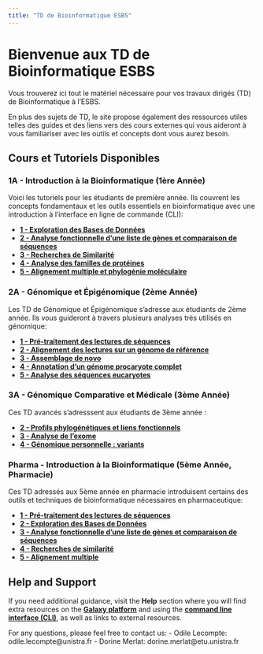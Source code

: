 ```yaml
---
title: "TD de Bioinformatique ESBS"
---
```


# Bienvenue aux TD de Bioinformatique ESBS

Vous trouverez ici tout le matériel nécessaire pour vos travaux dirigés (TD) de Bioinformatique à l'ESBS.

En plus des sujets de TD, le site propose également des ressources utiles telles des guides et des liens vers des cours externes qui vous aideront à vous familiariser avec les outils et concepts dont vous aurez besoin.

## Cours et Tutoriels Disponibles

### 1A - Introduction à la Bioinformatique (1ère Année)
Voici les tutoriels pour les étudiants de première année. Ils couvrent les concepts fondamentaux et les outils essentiels en bioinformatique avec une introduction à l'interface en ligne de commande (CLI):

- **[1 - Exploration des Bases de Données](tutorials-1A/tutorial1.qmd)**
- **[2 - Analyse fonctionnelle d'une liste de gènes et comparaison de séquences](tutorials-1A/tutorial2.qmd)**
- **[3 - Recherches de Similarité](tutorials-1A/tutorial3.qmd)**
- **[4 - Analyse des familles de protéines](tutorials-1A/tutorial4.qmd)**
- **[5 - Alignement multiple et phylogénie moléculaire](tutorials-1A/tutorial5.qmd)**

### 2A - Génomique et Épigénomique (2ème Année)
Les TD de Génomique et Épigénomique s'adresse aux étudiants de 2ème année. Ils vous guideront à travers plusieurs analyses très utilisés en génomique:

- **[1 - Pré-traitement des lectures de séquences](tutorials-2A/tutorial1.qmd)**
- **[2 - Alignement des lectures sur un génome de référence](tutorials-2A/tutorial2.qmd)**
- **[3 - Assemblage de novo](tutorials-2A/tutorial3.qmd)**
- **[4 - Annotation d'un génome procaryote complet](tutorials-2A/tutorial4.qmd)**
- **[5 - Analyse des séquences eucaryotes](tutorials-2A/tutorial5.qmd)**

### 3A - Génomique Comparative et Médicale (3ème Année)
Ces TD avancés s'adresssent aux étudiants de 3ème année :

- **[2 - Profils phylogénétiques et liens fonctionnels](tutorials-3A/tutorial2.qmd)**
- **[3 - Analyse de l'exome](tutorials-3A/tutorial3.qmd)**
- **[4 - Génomique personnelle : variants](tutorials-3A/tutorial4.qmd)**

### Pharma - Introduction à la Bioinformatique (5ème Année, Pharmacie)
Ces TD adressés aux 5ème année en pharmacie introduisent certains des outils et techniques de bioinformatique nécessaires en pharmaceutique:

- **[1 - Pré-traitement des lectures de séquences](tutorials-pharma/tutorial1.qmd)**
- **[2 - Exploration des Bases de Données](tutorials-pharma/tutorial2.qmd)**
- **[3 - Analyse fonctionnelle d'une liste de gènes et comparaison de séquences](tutorials-pharma/tutorial3.qmd)**
- **[4 - Recherches de similarité](tutorials-pharma/tutorial4.qmd)**
- **[5 - Alignement multiple](tutorials-pharma/tutorial5.qmd)**

## Help and Support

If you need additional guidance, visit the **Help** section where you will find extra resources on the **[Galaxy platform](help/galaxy.qmd)** and using the **[command line interface (CLI)](help/cli.qmd)**, as well as links to external resources.

For any questions, please feel free to contact us:
- Odile Lecompte: odile.lecompte@unistra.fr
- Dorine Merlat: dorine.merlat@etu.unistra.fr